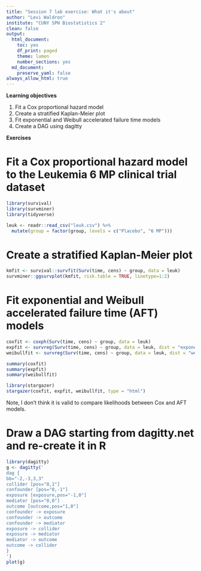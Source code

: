 ```yaml
---
title: "Session 7 lab exercise: What it's about"
author: "Levi Waldron"
institute: "CUNY SPH Biostatistics 2"
clean: false
output:
  html_document:
    toc: yes
    df_print: paged
    theme: lumen
    number_sections: yes
  md_document:
    preserve_yaml: false
always_allow_html: true
---
```


**Learning objectives**

1. Fit a Cox proportional hazard model
2. Create a stratified Kaplan-Meier plot
3. Fit exponential and Weibull accelerated failure time models
4. Create a DAG using dagitty

**Exercises**

# Fit a Cox proportional hazard model to the Leukemia 6 MP clinical trial dataset

```r
library(survival)
library(survminer)
library(tidyverse)
```


```r
leuk <- readr::read_csv("leuk.csv") %>%
  mutate(group = factor(group, levels = c("Placebo", "6 MP")))
```

# Create a stratified Kaplan-Meier plot

```r
kmfit <- survival::survfit(Surv(time, cens) ~ group, data = leuk)
survminer::ggsurvplot(kmfit, risk.table = TRUE, linetype=1:2)
```

# Fit exponential and Weibull accelerated failure time (AFT) models

```r
coxfit <- coxph(Surv(time, cens) ~ group, data = leuk)
expfit <- survreg(Surv(time, cens) ~ group, data = leuk, dist = "exponential")
weibullfit <- survreg(Surv(time, cens) ~ group, data = leuk, dist = "weibull")
```

 
```r
summary(coxfit)
summary(expfit)
summary(weibullfit)
```

```r
library(stargazer)
stargazer(coxfit, expfit, weibullfit, type = "html")
```

Note, I don't think it is valid to compare likelihoods between Cox and AFT models.

# Draw a DAG starting from dagitty.net and re-create it in R

```r
library(dagitty)
g <- dagitty('
dag {
bb="-2,-3,3,3"
collider [pos="0,1"]
confounder [pos="0,-1"]
exposure [exposure,pos="-1,0"]
mediator [pos="0,0"]
outcome [outcome,pos="1,0"]
confounder -> exposure
confounder -> outcome
confounder -> mediator
exposure -> collider
exposure -> mediator
mediator -> outcome
outcome -> collider
}
')
plot(g)
```

